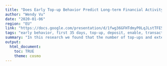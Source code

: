 ```yaml
---
title: "Does Early Top-up Behavior Predict Long-term Financial Activity?"
author: "Wendy Vu"
date: "2020-01-06"
region: "EU"
link: "https://docs.google.com/presentation/d/1fwg36GFHTdmyP0LqJLstTFE5YZ-NyAwdfv1LOFbENFs/edit?usp=sharing"
tags: "early behavior, first 35 days, top-up, deposit, enable, transactions"
summary: "In this research we found that the number of top-ups and external transactions within the first 35 days have the strongest effect on predicting long term financial activity, followed by second top-up amount / sum of all top-ups and then first top-up amount. Although there is a correlation between time from kycc to first topup for all financially active users (not limited to users who topped up within 35 days), we did not find an effect of time from kycc to first topup for users that topped up within the first 35 days of kycc. In general, the majority of users top-up 2 times within the first 35 days from kycc and surprisingly, the second topup amount tends to be more than the first topup and have a larger effect on predicting long-term financial activity. Among users that topup up only once during the first 35 days, their first top-up tends to be much larger than users that top-up twice. The results suggest that users that top-up at >= 2 times within the first 35 days might be testing out our product before investing more money, while users that topped up only once might be more trusting or more likely to be primary account holders (i.e SAU). Further analysis will be necessary to test this hypothesis."
output: 
  html_document:
    toc: TRUE
    theme: cosmo
---
```


